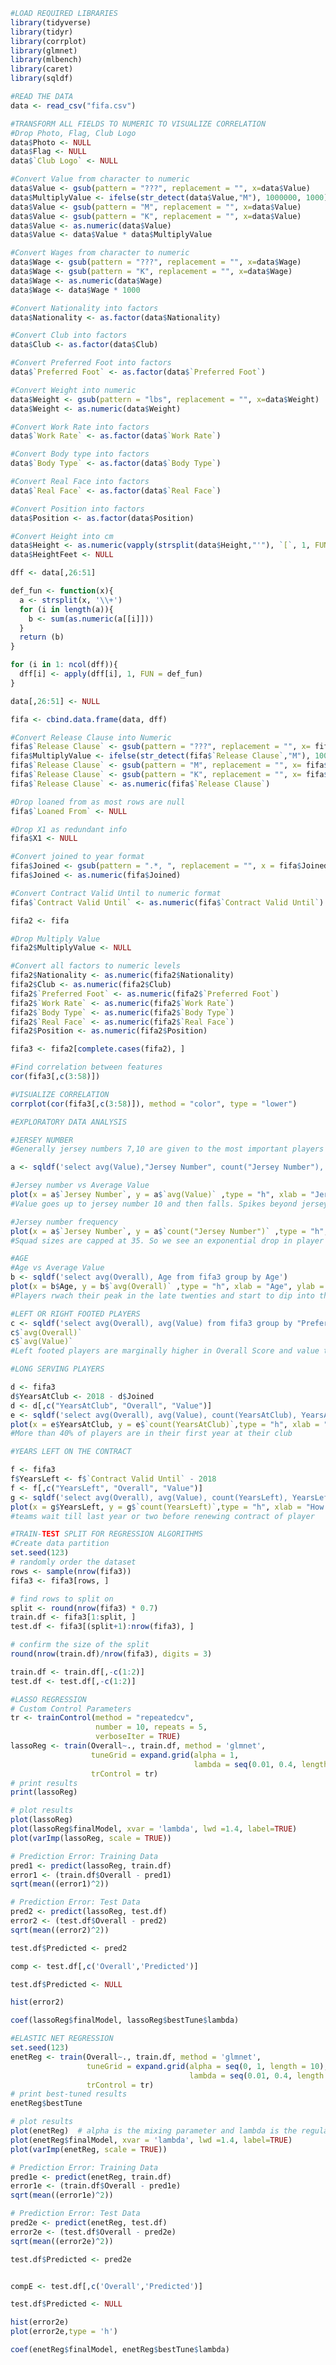 
```{r}
#LOAD REQUIRED LIBRARIES
library(tidyverse)
library(tidyr)
library(corrplot)
library(glmnet)
library(mlbench)
library(caret)
library(sqldf)
```
```{r}
#READ THE DATA
data <- read_csv("fifa.csv")
```
```{r}
#TRANSFORM ALL FIELDS TO NUMERIC TO VISUALIZE CORRELATION
#Drop Photo, Flag, Club Logo
data$Photo <- NULL
data$Flag <- NULL
data$`Club Logo` <- NULL

#Convert Value from character to numeric
data$Value <- gsub(pattern = "???", replacement = "", x=data$Value)
data$MultiplyValue <- ifelse(str_detect(data$Value,"M"), 1000000, 1000) 
data$Value <- gsub(pattern = "M", replacement = "", x=data$Value)
data$Value <- gsub(pattern = "K", replacement = "", x=data$Value)
data$Value <- as.numeric(data$Value)
data$Value <- data$Value * data$MultiplyValue

#Convert Wages from character to numeric
data$Wage <- gsub(pattern = "???", replacement = "", x=data$Wage)
data$Wage <- gsub(pattern = "K", replacement = "", x=data$Wage)
data$Wage <- as.numeric(data$Wage)
data$Wage <- data$Wage * 1000

#Convert Nationality into factors
data$Nationality <- as.factor(data$Nationality)

#Convert Club into factors
data$Club <- as.factor(data$Club)

#Convert Preferred Foot into factors
data$`Preferred Foot` <- as.factor(data$`Preferred Foot`)

#Convert Weight into numeric
data$Weight <- gsub(pattern = "lbs", replacement = "", x=data$Weight)
data$Weight <- as.numeric(data$Weight)

#Convert Work Rate into factors
data$`Work Rate` <- as.factor(data$`Work Rate`)

#Convert Body type into factors
data$`Body Type` <- as.factor(data$`Body Type`)

#Convert Real Face into factors
data$`Real Face` <- as.factor(data$`Real Face`)

#Convert Position into factors
data$Position <- as.factor(data$Position)

#Convert Height into cm
data$Height <- as.numeric(vapply(strsplit(data$Height,"'"), `[`, 1, FUN.VALUE=character(1)))*12 + as.numeric(vapply(strsplit(data$Height,"'"), `[`, 2, FUN.VALUE=character(1)))
data$HeightFeet <- NULL

dff <- data[,26:51]

def_fun <- function(x){
  a <- strsplit(x, '\\+')
  for (i in length(a)){
    b <- sum(as.numeric(a[[i]]))
  }
  return (b)
}

for (i in 1: ncol(dff)){
  dff[i] <- apply(dff[i], 1, FUN = def_fun)
}

data[,26:51] <- NULL

fifa <- cbind.data.frame(data, dff)

#Convert Release Clause into Numeric
fifa$`Release Clause` <- gsub(pattern = "???", replacement = "", x= fifa$`Release Clause`)
fifa$MultiplyValue <- ifelse(str_detect(fifa$`Release Clause`,"M"), 1000000, 1000) 
fifa$`Release Clause` <- gsub(pattern = "M", replacement = "", x= fifa$`Release Clause`)
fifa$`Release Clause` <- gsub(pattern = "K", replacement = "", x= fifa$`Release Clause`)
fifa$`Release Clause` <- as.numeric(fifa$`Release Clause`)

#Drop loaned from as most rows are null
fifa$`Loaned From` <- NULL

#Drop X1 as redundant info
fifa$X1 <- NULL

#Convert joined to year format
fifa$Joined <- gsub(pattern = ".*, ", replacement = "", x = fifa$Joined)
fifa$Joined <- as.numeric(fifa$Joined)

#Convert Contract Valid Until to numeric format
fifa$`Contract Valid Until` <- as.numeric(fifa$`Contract Valid Until`)

fifa2 <- fifa

#Drop Multiply Value
fifa2$MultiplyValue <- NULL

#Convert all factors to numeric levels
fifa2$Nationality <- as.numeric(fifa2$Nationality)
fifa2$Club <- as.numeric(fifa2$Club)
fifa2$`Preferred Foot` <- as.numeric(fifa2$`Preferred Foot`)
fifa2$`Work Rate` <- as.numeric(fifa2$`Work Rate`)
fifa2$`Body Type` <- as.numeric(fifa2$`Body Type`)
fifa2$`Real Face` <- as.numeric(fifa2$`Real Face`)
fifa2$Position <- as.numeric(fifa2$Position)

fifa3 <- fifa2[complete.cases(fifa2), ]
```

```{r}
#Find correlation between features
cor(fifa3[,c(3:58)])
```

```{r}
#VISUALIZE CORRELATION
corrplot(cor(fifa3[,c(3:58)]), method = "color", type = "lower")
```

```{r}
#EXPLORATORY DATA ANALYSIS

#JERSEY NUMBER
#Generally jersey numbers 7,10 are given to the most important players in the team.

a <- sqldf('select avg(Value),"Jersey Number", count("Jersey Number"), avg(Overall) from fifa3 group by "Jersey Number"')

#Jersey number vs Average Value
plot(x = a$`Jersey Number`, y = a$`avg(Value)` ,type = "h", xlab = "Jersey Number", ylab = "Average Value")
#Value goes up to jersey number 10 and then falls. Spikes beyond jersey number 40 are because very few players for that number thereby pushing up the average

#Jersey number frequency
plot(x = a$`Jersey Number`, y = a$`count("Jersey Number")` ,type = "h",xlab = "Jersey Number", ylab = "Count")
#Squad sizes are capped at 35. So we see an exponential drop in player numbers after 35. Those beyond 35 are either reserve players or those who have taken the number for personal reasons
```

```{r}
#AGE
#Age vs Average Value
b <- sqldf('select avg(Overall), Age from fifa3 group by Age')
plot(x = b$Age, y = b$`avg(Overall)` ,type = "h", xlab = "Age", ylab = "Average Value")
#Players rwach their peak in the late twenties and start to dip into their thirties
```

```{r}
#LEFT OR RIGHT FOOTED PLAYERS
c <- sqldf('select avg(Overall), avg(Value) from fifa3 group by "Preferred Foot"')
c$`avg(Overall)`
c$`avg(Value)`
#Left footed players are marginally higher in Overall Score and value than Right footed players but can say no significant difference
```

```{r}
#LONG SERVING PLAYERS

d <- fifa3
d$YearsAtClub <- 2018 - d$Joined
d <- d[,c("YearsAtClub", "Overall", "Value")]
e <- sqldf('select avg(Overall), avg(Value), count(YearsAtClub), YearsAtClub from d group by "YearsAtClub"')
plot(x = e$YearsAtClub, y = e$`count(YearsAtClub)`,type = "h", xlab = "How many years at club?", ylab = "Number of players")
#More than 40% of players are in their first year at their club
```

```{r}
#YEARS LEFT ON THE CONTRACT

f <- fifa3
f$YearsLeft <- f$`Contract Valid Until` - 2018
f <- f[,c("YearsLeft", "Overall", "Value")]
g <- sqldf('select avg(Overall), avg(Value), count(YearsLeft), YearsLeft from f group by YearsLeft')
plot(x = g$YearsLeft, y = g$`count(YearsLeft)`,type = "h", xlab = "How many years left at club?", ylab = "Number of players")
#teams wait till last year or two before renewing contract of player
```

```{r}
#TRAIN-TEST SPLIT FOR REGRESSION ALGORITHMS
#Create data partition
set.seed(123)
# randomly order the dataset
rows <- sample(nrow(fifa3))
fifa3 <- fifa3[rows, ]

# find rows to split on
split <- round(nrow(fifa3) * 0.7)
train.df <- fifa3[1:split, ]
test.df <- fifa3[(split+1):nrow(fifa3), ]

# confirm the size of the split
round(nrow(train.df)/nrow(fifa3), digits = 3)

train.df <- train.df[,-c(1:2)]
test.df <- test.df[,-c(1:2)]
```

```{r}
#LASSO REGRESSION
# Custom Control Parameters
tr <- trainControl(method = "repeatedcv", 
                   number = 10, repeats = 5,
                   verboseIter = TRUE)
lassoReg <- train(Overall~., train.df, method = 'glmnet',
                  tuneGrid = expand.grid(alpha = 1, 
                                         lambda = seq(0.01, 0.4, length = 5)),
                  trControl = tr)
# print results
print(lassoReg)

# plot results
plot(lassoReg)
plot(lassoReg$finalModel, xvar = 'lambda', lwd =1.4, label=TRUE)
plot(varImp(lassoReg, scale = TRUE))

# Prediction Error: Training Data 
pred1 <- predict(lassoReg, train.df)
error1 <- (train.df$Overall - pred1)
sqrt(mean((error1)^2))

# Prediction Error: Test Data
pred2 <- predict(lassoReg, test.df)
error2 <- (test.df$Overall - pred2)
sqrt(mean((error2)^2))

test.df$Predicted <- pred2

comp <- test.df[,c('Overall','Predicted')]

test.df$Predicted <- NULL

hist(error2)

coef(lassoReg$finalModel, lassoReg$bestTune$lambda)
```

```{r}
#ELASTIC NET REGRESSION
set.seed(123)
enetReg <- train(Overall~., train.df, method = 'glmnet',
                 tuneGrid = expand.grid(alpha = seq(0, 1, length = 10), 
                                        lambda = seq(0.01, 0.4, length = 10)),
                 trControl = tr)
# print best-tuned results
enetReg$bestTune

# plot results
plot(enetReg)  # alpha is the mixing parameter and lambda is the regularization parameter
plot(enetReg$finalModel, xvar = 'lambda', lwd =1.4, label=TRUE)
plot(varImp(enetReg, scale = TRUE))

# Prediction Error: Training Data 
pred1e <- predict(enetReg, train.df)
error1e <- (train.df$Overall - pred1e)
sqrt(mean((error1e)^2))

# Prediction Error: Test Data
pred2e <- predict(enetReg, test.df)
error2e <- (test.df$Overall - pred2e)
sqrt(mean((error2e)^2))

test.df$Predicted <- pred2e


compE <- test.df[,c('Overall','Predicted')]

test.df$Predicted <- NULL

hist(error2e)
plot(error2e,type = 'h')

coef(enetReg$finalModel, enetReg$bestTune$lambda)
```